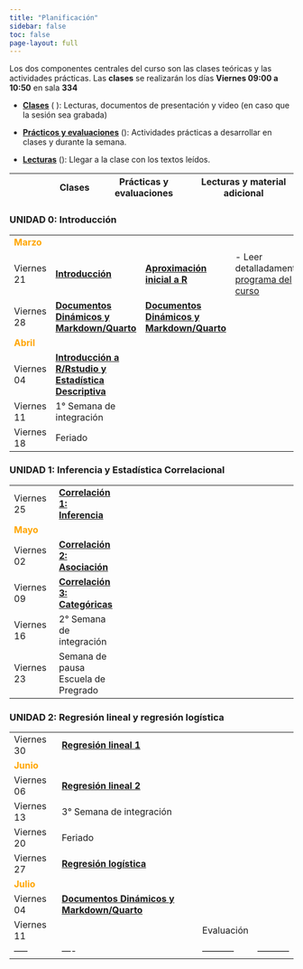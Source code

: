 ---
title: "Planificación"
sidebar: false
toc: false
page-layout: full
---

Los dos componentes centrales del curso son las clases teóricas y las actividades prácticas. Las **clases** se realizarán los días **Viernes  09:00 a 10:50** en sala **334**


- [**Clases**]() (<i class="fas fa-chalkboard-teacher"></i> ): Lecturas, documentos de presentación y video (en caso que la sesión sea grabada)

- [**Prácticos y evaluaciones**]() (<i class="fas fa-user-edit"></i>): Actividades prácticas a desarrollar en clases y durante la semana.

- [**Lecturas**]() (<i class="fas fa-book-reader"></i>): Llegar a la clase con los textos leídos.



| |<i class="fas fa-chalkboard-teacher"></i>  Clases  |  <i class="fas fa-user-edit"></i>  Prácticas y evaluaciones | <i class="fas fa-book-reader"></i> Lecturas y material adicional
-----|----|-----------|-----------
### UNIDAD 0: Introducción
|||
-----|----|-----------|-----------
<font color="orange"> **Marzo** </font> |   |   |
Viernes 21 | [**Introducción**](/content/01-clase.html) | [**Aproximación inicial a R**](/assignment/01-practico)  | - Leer detalladamente [programa del curso](syllabus.html)
Viernes 28 | [**Documentos Dinámicos y Markdown/Quarto**]() | [**Documentos Dinámicos y Markdown/Quarto**]() | 
<font color="orange"> **Abril** </font> |   |   |
Viernes 04 | [**Introducción a R/Rstudio y Estadística Descriptiva**](/content/03-content.html)  |  |  
Viernes 11 | 1° Semana de integración  |   |
Viernes 18 | Feriado |   |

### UNIDAD 1: Inferencia y Estadística Correlacional
|||
-----|----|-----------|-----------
Viernes 25 | [**Correlación 1: Inferencia**]()  |   |  
<font color="orange"> **Mayo** </font> |   |   |
Viernes 02 | [**Correlación 2: Asociación**](/content/05-content.html)  |   |
Viernes 09 | [**Correlación 3: Categóricas**](/content/06-content.html)  |   | 
Viernes 16 | 2° Semana de integración  |   | 
Viernes 23 | Semana de pausa Escuela de Pregrado  |   |

### UNIDAD 2: Regresión lineal y regresión logística
|||
-----|----|-----------|-----------
Viernes 30 | [**Regresión lineal 1**]() |   |   
<font color="orange"> **Junio** </font> |   |   
Viernes 06 | [**Regresión lineal 2**]() |   | 
Viernes 13 | 3° Semana de integración  |   |
Viernes 20 | Feriado  |   |
Viernes 27 | [**Regresión logística**]()  |   | 
<font color="orange"> **Julio** </font> |   |   |
Viernes 04 | [**Documentos Dinámicos y Markdown/Quarto**]()   |   | 
Viernes 11 |   | Evaluación  |  |
-----|----|-----------|-----------
